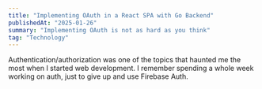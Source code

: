 ```yaml
---
title: "Implementing OAuth in a React SPA with Go Backend"
publishedAt: "2025-01-26"
summary: "Implementing OAuth is not as hard as you think"
tag: "Technology"
---
```


Authentication/authorization was one of the topics that haunted me the most when I started web development. I remember spending a whole week working on auth, just to give up and use Firebase Auth.